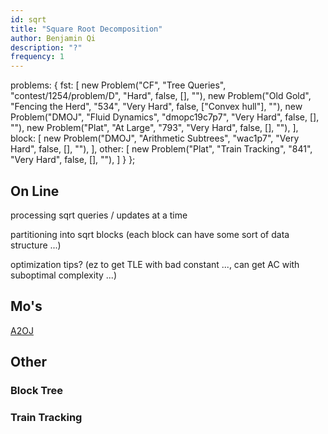 ```yaml
---
id: sqrt
title: "Square Root Decomposition"
author: Benjamin Qi
description: "?"
frequency: 1
---
```


  problems: {
    fst: [
      new Problem("CF", "Tree Queries", "contest/1254/problem/D", "Hard", false, [], ""),
      new Problem("Old Gold", "Fencing the Herd", "534", "Very Hard", false, ["Convex hull"], ""),
      new Problem("DMOJ", "Fluid Dynamics", "dmopc19c7p7", "Very Hard", false, [], ""),
      new Problem("Plat", "At Large", "793", "Very Hard", false, [], ""),
    ],
    block: [
      new Problem("DMOJ", "Arithmetic Subtrees", "wac1p7", "Very Hard", false, [], ""),
    ],
    other: [
      new Problem("Plat", "Train Tracking", "841", "Very Hard", false, [], ""),
    ]
  }
};

## On Line

processing sqrt queries / updates at a time

partitioning into sqrt blocks (each block can have some sort of data structure ...)

optimization tips? (ez to get TLE with bad constant ..., can get AC with suboptimal complexity ...)

<problems-list problems={metadata.problems.fst} />

## Mo's

<resources>
  <resource source="CF" title="Mo's Algorithm" url="blog/entry/7383"></resource>
  <resource source="CF" title="Mo's on Trees" url="blog/entry/43230"></resource>
</resources>

[A2OJ](https://a2oj.com/category?ID=318)

## Other

### Block Tree

<problems-list problems={metadata.problems.block} />

<resources>
  <resource source="CF" title="Block Tree" url="blog/entry/46843"></resource>
</resources>

### Train Tracking

<problems-list problems={metadata.problems.other} />
